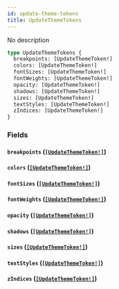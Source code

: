 ```yaml
---
id: update-theme-tokens
title: UpdateThemeTokens
---
```


No description

```graphql
type UpdateThemeTokens {
  breakpoints: [UpdateThemeToken!]
  colors: [UpdateThemeToken!]
  fontSizes: [UpdateThemeToken!]
  fontWeights: [UpdateThemeToken!]
  opacity: [UpdateThemeToken!]
  shadows: [UpdateThemeToken!]
  sizes: [UpdateThemeToken!]
  textStyles: [UpdateThemeToken!]
  zIndices: [UpdateThemeToken!]
}
```

### Fields

#### `breakpoints` ([`[UpdateThemeToken!]`](/graphql/inputs/update-theme-token))

#### `colors` ([`[UpdateThemeToken!]`](/graphql/inputs/update-theme-token))

#### `fontSizes` ([`[UpdateThemeToken!]`](/graphql/inputs/update-theme-token))

#### `fontWeights` ([`[UpdateThemeToken!]`](/graphql/inputs/update-theme-token))

#### `opacity` ([`[UpdateThemeToken!]`](/graphql/inputs/update-theme-token))

#### `shadows` ([`[UpdateThemeToken!]`](/graphql/inputs/update-theme-token))

#### `sizes` ([`[UpdateThemeToken!]`](/graphql/inputs/update-theme-token))

#### `textStyles` ([`[UpdateThemeToken!]`](/graphql/inputs/update-theme-token))

#### `zIndices` ([`[UpdateThemeToken!]`](/graphql/inputs/update-theme-token))
